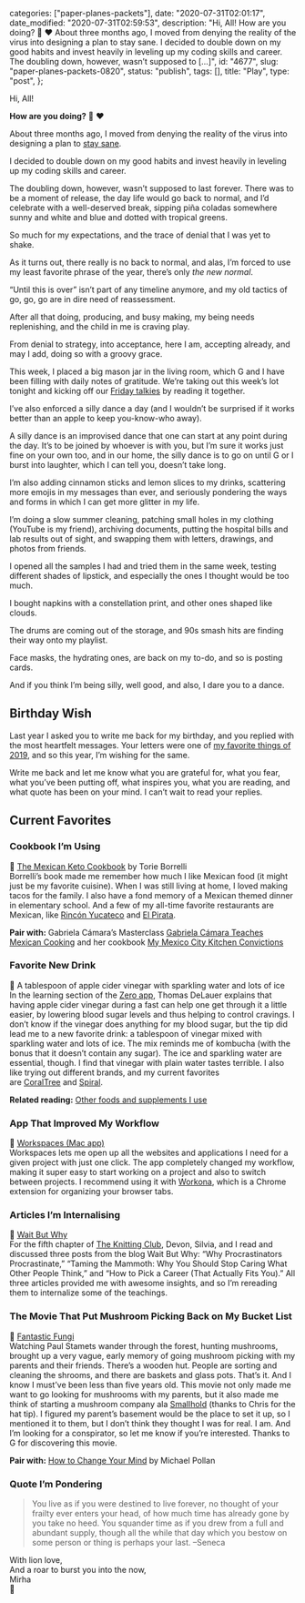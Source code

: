 
  categories: ["paper-planes-packets"],
  date: "2020-07-31T02:01:17",
  date_modified: "2020-07-31T02:59:53",
  description:
    "Hi, All! How are you doing? 🌈 ❤️ About three months ago, I moved from denying the reality of the virus into designing a plan to stay sane. I decided to double down on my good habits and invest heavily in leveling up my coding skills and career. The doubling down, however, wasn’t supposed to […]",
  id: "4677",
  slug: "paper-planes-packets-0820",
  status: "publish",
  tags: [],
  title: "Play",
  type: "post",
};


Hi, All!

**How are you doing?** 🌈 ❤️

About three months ago, I moved from denying the reality of the virus into designing a plan to [stay sane](/letters/paper-planes-packets-0520/).

I decided to double down on my good habits and invest heavily in leveling up my coding skills and career.

The doubling down, however, wasn’t supposed to last forever. There was to be a moment of release, the day life would go back to normal, and I’d celebrate with a well-deserved break, sipping piña coladas somewhere sunny and white and blue and dotted with tropical greens.

So much for my expectations, and the trace of denial that I was yet to shake.

As it turns out, there really is no back to normal, and alas, I’m forced to use my least favorite phrase of the year, there’s only _the new normal_.

“Until this is over” isn’t part of any timeline anymore, and my old tactics of go, go, go are in dire need of reassessment.

After all that doing, producing, and busy making, my being needs replenishing, and the child in me is craving play.

From denial to strategy, into acceptance, here I am, accepting already, and may I add, doing so with a groovy grace.

This week, I placed a big mason jar in the living room, which G and I have been filling with daily notes of gratitude. We’re taking out this week’s lot tonight and kicking off our [Friday talkies](/posts/favorite-things-2019#a-practice-friends-were-most-enthusiastic-about) by reading it together.

I’ve also enforced a silly dance a day (and I wouldn’t be surprised if it works better than an apple to keep you-know-who away).

A silly dance is an improvised dance that one can start at any point during the day. It’s to be joined by whoever is with you, but I’m sure it works just fine on your own too, and in our home, the silly dance is to go on until G or I burst into laughter, which I can tell you, doesn’t take long.

I’m also adding cinnamon sticks and lemon slices to my drinks, scattering more emojis in my messages than ever, and seriously pondering the ways and forms in which I can get more glitter in my life.

I’m doing a slow summer cleaning, patching small holes in my clothing (YouTube is my friend), archiving documents, putting the hospital bills and lab results out of sight, and swapping them with letters, drawings, and photos from friends.

I opened all the samples I had and tried them in the same week, testing different shades of lipstick, and especially the ones I thought would be too much.

I bought napkins with a constellation print, and other ones shaped like clouds.

The drums are coming out of the storage, and 90s smash hits are finding their way onto my playlist.

Face masks, the hydrating ones, are back on my to-do, and so is posting cards.

And if you think I’m being silly, well good, and also, I dare you to a dance.

## Birthday Wish

Last year I asked you to write me back for my birthday, and you replied with the most heartfelt messages. Your letters were one of [my favorite things of 2019](/posts/favorite-things-2019#the-letters-that-got-me-teary-eyed), and so this year, I’m wishing for the same.

Write me back and let me know what you are grateful for, what you fear, what you’ve been putting off, what inspires you, what you are reading, and what quote has been on your mind. I can’t wait to read your replies.

## Current Favorites

### Cookbook I’m Using

🌮 [The Mexican Keto Cookbook](https://www.amazon.com/dp/1984857088) by Torie Borrelli\
Borrelli’s book made me remember how much I like Mexican food (it might just be my favorite cuisine). When I was still living at home, I loved making tacos for the family. I also have a fond memory of a Mexican themed dinner in elementary school. And a few of my all-time favorite restaurants are Mexican, like [Rincón Yucateco](https://www.thegirlwiththeblueprint.com/placemarks/rincon-yucateco/) and [El Pirata](https://www.thegirlwiththeblueprint.com/placemarks/pescaderia-y-cockteleria-el-pirata/).

**Pair with:** Gabriela Cámara’s Masterclass [Gabriela Cámara Teaches Mexican Cooking](https://www.masterclass.com/classes/gabriela-camara-teaches-mexican-cooking) and her cookbook [My Mexico City Kitchen Convictions](https://www.amazon.com/My-Mexico-City-Kitchen-Convictions-ebook/dp/B07DZK7G6L/)

### Favorite New Drink

🍎 A tablespoon of apple cider vinegar with sparkling water and lots of ice\
In the learning section of the [Zero app](https://apps.apple.com/us/app/zero-fasting-tracker/id1168348542), Thomas DeLauer explains that having apple cider vinegar during a fast can help one get through it a little easier, by lowering blood sugar levels and thus helping to control cravings. I don’t know if the vinegar does anything for my blood sugar, but the tip did lead me to a new favorite drink: a tablespoon of vinegar mixed with sparkling water and lots of ice. The mix reminds me of kombucha (with the bonus that it doesn’t contain any sugar). The ice and sparkling water are essential, though. I find that vinegar with plain water tastes terrible. I also like trying out different brands, and my current favorites are [CoralTree](https://coraltreeorganics.com/nz/) and [Spiral](https://spiralfoods.com.au/product/organic-apple-cider-vinegar/).

**Related reading:** [Other foods and supplements I use](/posts/fasting-keto#foods-and-supplements)

### App That Improved My Workflow

🔧 [Workspaces (Mac app)](https://www.apptorium.com/workspaces)\
Workspaces lets me open up all the websites and applications I need for a given project with just one click. The app completely changed my workflow, making it super easy to start working on a project and also to switch between projects. I recommend using it with [Workona](https://workona.com/), which is a Chrome extension for organizing your browser tabs.

### Articles I’m Internalising

💭 [Wait But Why](/posts/the-knitting-club#chapter-v-wait-but-why)\
For the fifth chapter of [The Knitting Club](/posts/the-knitting-club/), Devon, Silvia, and I read and discussed three posts from the blog Wait But Why: “Why Procrastinators Procrastinate,” “Taming the Mammoth: Why You Should Stop Caring What Other People Think,” and “How to Pick a Career (That Actually Fits You).” All three articles provided me with awesome insights, and so I’m rereading them to internalize some of the teachings.

### The Movie That Put Mushroom Picking Back on My Bucket List

🍄 [Fantastic Fungi](https://fantasticfungi.com/)\
Watching Paul Stamets wander through the forest, hunting mushrooms, brought up a very vague, early memory of going mushroom picking with my parents and their friends. There’s a wooden hut. People are sorting and cleaning the shrooms, and there are baskets and glass pots. That’s it. And I know I must’ve been less than five years old. This movie not only made me want to go looking for mushrooms with my parents, but it also made me think of starting a mushroom company ala [Smallhold](https://smallhold.myshopify.com/) (thanks to Chris for the hat tip). I figured my parent’s basement would be the place to set it up, so I mentioned it to them, but I don’t think they thought I was for real. I am. And I’m looking for a conspirator, so let me know if you’re interested. Thanks to G for discovering this movie.

**Pair with:** [How to Change Your Mind](https://www.amazon.com/dp/1594204225) by Michael Pollan

### Quote I’m Pondering

> You live as if you were destined to live forever, no thought of your frailty ever enters your head, of how much time has already gone by you take no heed. You squander time as if you drew from a full and abundant supply, though all the while that day which you bestow on some person or thing is perhaps your last. –Seneca

With lion love,\
And a roar to burst you into the now,\
Mirha\
🦁
